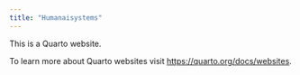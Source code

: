 ```yaml
---
title: "Humanaisystems"
---
```


This is a Quarto website.

To learn more about Quarto websites visit <https://quarto.org/docs/websites>.
